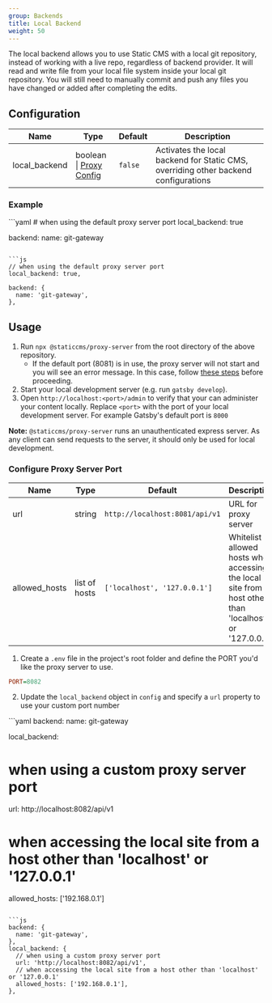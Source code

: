 ```yaml
---
group: Backends
title: Local Backend
weight: 50
---
```


The local backend allows you to use Static CMS with a local git repository, instead of working with a live repo, regardless of backend provider. It will read and write file from your local file system inside your local git repository. You will still need to manually commit and push any files you have changed or added after completing the edits.

## Configuration

| Name          | Type                                          | Default | Description                                                                         |
| ------------- | --------------------------------------------- | ------- | ----------------------------------------------------------------------------------- |
| local_backend | boolean<br />\| [Proxy Config](#configure-proxy-server-port) | `false` | Activates the local backend for Static CMS, overriding other backend configurations |

### Example

<CodeTabs>
```yaml
# when using the default proxy server port
local_backend: true

backend:
  name: git-gateway
```

```js
// when using the default proxy server port
local_backend: true,

backend: {
  name: 'git-gateway',
},
```

</CodeTabs>

## Usage

1. Run `npx @staticcms/proxy-server` from the root directory of the above repository.
   - If the default port (8081) is in use, the proxy server will not start and you will see an error message. In this case, follow [these steps](#configure-the-@staticcms/proxy-server-port-number) before proceeding.
2. Start your local development server (e.g. run `gatsby develop`).
3. Open `http://localhost:<port>/admin` to verify that your can administer your content locally. Replace `<port>` with the port of your local development server. For example Gatsby's default port is `8000`

**Note:** `@staticcms/proxy-server` runs an unauthenticated express server. As any client can send requests to the server, it should only be used for local development.

### Configure Proxy Server Port

| Name          | Type          | Default                        | Description                                                                                                |
| ------------- | ------------- | ------------------------------ | ---------------------------------------------------------------------------------------------------------- |
| url           | string        | `http://localhost:8081/api/v1` | URL for proxy server                                                                                       |
| allowed_hosts | list of hosts | `['localhost', '127.0.0.1']`   | Whitelist of allowed hosts when accessing the local site from a host other than 'localhost' or '127.0.0.1' |

1. Create a `.env` file in the project's root folder and define the PORT you'd like the proxy server to use.

```ini
PORT=8082
```

2. Update the `local_backend` object in `config` and specify a `url` property to use your custom port number

<CodeTabs>
```yaml
backend:
  name: git-gateway

local_backend:
  # when using a custom proxy server port
  url: http://localhost:8082/api/v1
  # when accessing the local site from a host other than 'localhost' or '127.0.0.1'
  allowed_hosts: ['192.168.0.1']
```

```js
backend: {
  name: 'git-gateway',
},
local_backend: {
  // when using a custom proxy server port
  url: 'http://localhost:8082/api/v1',
  // when accessing the local site from a host other than 'localhost' or '127.0.0.1'
  allowed_hosts: ['192.168.0.1'],
},
```

</CodeTabs>

